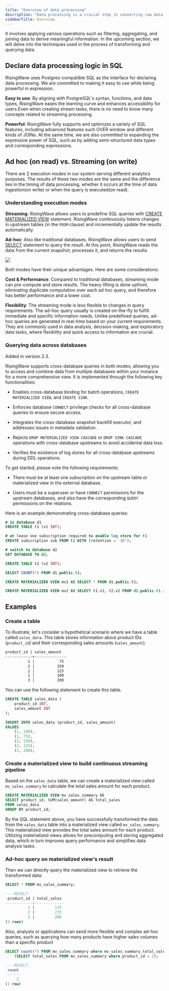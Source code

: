 ```yaml
---
title: "Overview of data processing"
description: "Data processing is a crucial step in converting raw data into valuable insights."
sidebarTitle: Overview
---
```


It involves applying various operations such as filtering, aggregating, and joining data to derive meaningful information. In the upcoming section, we will delve into the techniques used in the process of transforming and querying data.

## Declare data processing logic in SQL

RisingWave uses Postgres-compatible SQL as the interface for declaring data processing. We are committed to making it easy to use while being powerful in expression.

**Easy to use**: By aligning with PostgreSQL's syntax, functions, and data types, RisingWave eases the learning curve and enhances accessibility for users.Even when creating stream tasks, there is no need to know many concepts related to streaming processing.

**Powerful**: RisingWave fully supports and optimizes a variety of SQL features, including advanced features such OVER window and different kinds of JOINs. At the same time, we are also committed to expanding the expressive power of SQL, such as by adding semi-structured data types and corresponding expressions.

## Ad hoc (on read) vs. Streaming (on write)

There are 2 execution modes in our system serving different analytics purposes. The results of these two modes are the same and the difference lies in the timing of data processing, whether it occurs at the time of data ingestion(on write) or when the query is executed(on read).

### Understanding execution modes

**Streaming**: RisingWave allows users to predefine SQL queries with [CREATE MATERIALIZED VIEW](/sql/commands/sql-create-mv) statement. RisingWave continuously listens changes in upstream tables (in the `FROM` clause) and incrementally update the results automatically.

**Ad-hoc**: Also like traditional databases, RisingWave allows users to send [SELECT](/sql/commands/sql-select) statement to query the result. At this point, RisingWave reads the data from the current snapshot, processes it, and returns the results.
<Frame>
    <img src="/images/stream_processing_vs_batch_processing.png"/>
</Frame>

Both modes have their unique advantages. Here are some considerations:

**Cost & Performance**: Compared to traditional databases, streaming mode can pre-compute and store results. The heavy lifting is done upfront, eliminating duplicate computation over each ad hoc query, and therefore has better performance and a lower cost.

**Flexibility**: The streaming mode is less flexible to changes in query requirements. The ad-hoc query usually is created on-the-fly to fulfill immediate and specific information needs. Unlike predefined queries, ad-hoc queries are generated in real-time based on your current requirements. They are commonly used in data analysis, decision-making, and exploratory data tasks, where flexibility and quick access to information are crucial.

### Querying data across databases

<Note>
Added in version 2.3.
</Note>

RisingWave supports cross-database queries in both modes, allowing you to access and combine data from multiple databases within your instance for a more comprehensive view. It is implemented through the following key functionalities:

- Enables cross-database binding for batch operations, `CREATE MATERIALIZED VIEW`, and `CREATE SINK`.

- Enforces database `CONNECT` privilege checks for all cross-database queries to ensure secure access.

- Integrates the cross-database snapshot backfill executor, and addresses issues in metadata validation.

- Rejects `DROP MATERIALIZED VIEW CASCADE` or `DROP SINK CASCADE` operations with cross-database upstreams to avoid accidental data loss.

- Verifies the existence of log stores for all cross-database upstreams during DDL operations.


To get started, please note the following requirements:

- There must be at least one subscription on the upstream table or materialized view in the external database.

- Users must be a superuser or have `CONNECT` permissions for the upstream databases, and also have the corresponding `QUERY` permissions on the relations.

Here is an example demonstrating cross-database queries:

```sql
# in database d1
CREATE TABLE t1 (v1 INT);

# at lease one subscription required to enable log store for t1
CREATE subscription sub FROM t1 WITH (retention = '1D');

# switch to database d2
SET DATABASE TO d2;

CREATE TABLE t2 (v2 INT);

SELECT COUNT(*) FROM d1.public.t1;

CREATE MATERIALIZED VIEW mv1 AS SELECT * FROM d1.public.t1;

CREATE MATERIALIZED VIEW mv2 AS SELECT t1.v1, t2.v2 FROM d1.public.t1 JOIN t2 ON t1.v1 = t2.v2;
```

## Examples

### Create a table
To illustrate, let's consider a hypothetical scenario where we have a table called `sales_data`. This table stores information about product IDs (`product_id`) and their corresponding sales amounts (`sales_amount`).

```bash table of sales_data
product_id | sales_amount
------------+--------------
          1 |           75
          2 |          150
          2 |          125
          1 |          100
          3 |          200
```

You can use the following statement to create this table.

```sql
CREATE TABLE sales_data (
    product_id INT,
    sales_amount INT
);

INSERT INTO sales_data (product_id, sales_amount)
VALUES
    (1, 100),
    (1, 75),
    (2, 150),
    (2, 125),
    (3, 200);
```

### Create a materialized view to build continuous streaming pipeline

Based on the `sales_data` table, we can create a materialized view called `mv_sales_summary` to calculate the total sales amount for each product.

```sql
CREATE MATERIALIZED VIEW mv_sales_summary AS
SELECT product_id, SUM(sales_amount) AS total_sales
FROM sales_data
GROUP BY product_id;
```

By the SQL statement above, you have successfully transformed the data from the `sales_data` table into a materialized view called `mv_sales_summary`. This materialized view provides the total sales amount for each product. Utilizing materialized views allows for precomputing and storing aggregated data, which in turn improves query performance and simplifies data analysis tasks.

### Ad-hoc query on materialized view's result

Then we can directly query the materialized view to retrieve the transformed data:

```sql
SELECT * FROM mv_sales_summary;

----RESULT
 product_id | total_sales
------------+-------------
          1 |         175
          2 |         275
          3 |         200
(3 rows)
```

Also, analysts or applications can send more flexible and complex ad-hoc queries, such as querying how many products have higher sales volumes than a specific product

```sql
SELECT count(*) FROM mv_sales_summary where mv_sales_summary.total_sales >
    (SELECT total_sales FROM mv_sales_summary where product_id = 1);

----RESULT
 count
-------
     2
(1 row)
```
